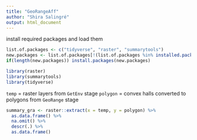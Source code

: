 ```yaml
---
title: "GeoRangeAff"
author: "Shira Salingré"
output: html_document
---
```


install required packages and load them
```r
list.of.packages <- c("tidyverse", "raster", "summarytools")
new.packages <- list.of.packages[!(list.of.packages %in% installed.packages()[,"Package"])]
if(length(new.packages)) install.packages(new.packages)

library(raster)
library(summarytools)
library(tidyverse)

```

`temp` = raster layers from `GetEnv` stage
`polygon` = convex halls converted to polygons from `GeoRange` stage

```r
summary_gra <- raster::extract(x = temp, y = polygon) %>%
  as.data.frame() %>%
  na.omit() %>% 
  descr(.) %>%
  as.data.frame()

```


